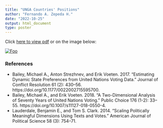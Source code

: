 ```yaml
---
title: "UNGA Countries' Positions"
author: "Fernando A. Zepeda H."
date: "2022-10-25"
output: html_document
type: poster
---
```


Click [here to view pdf](FAZH_UNGA_poster_YRM221025.pdf) or on the image below:

[![Foo](00_poster_cover.png)](FAZH_UNGA_poster_YRM221025.pdf)

### References 

- Bailey, Michael A., Anton Strezhnev, and Erik Voeten. 2017. “Estimating Dynamic State Preferences from United Nations Voting Data.” Journal of Conflict Resolution 61 (2): 430–56. https://doi.org/10.1177/0022002715595700.
- Bailey, Michael A., and Erik Voeten. 2018. “A Two-Dimensional Analysis of Seventy Years of United Nations Voting.” Public Choice 176 (1-2): 33–55. https://doi.org/10.1007/s11127-018-0550-4.
- Lauderdale, Benjamin E., and Tom S. Clark. 2014. “Scaling Politically Meaningful Dimensions Using Texts and Votes.” American Journal of Political Science 58 (3): 754–71.
